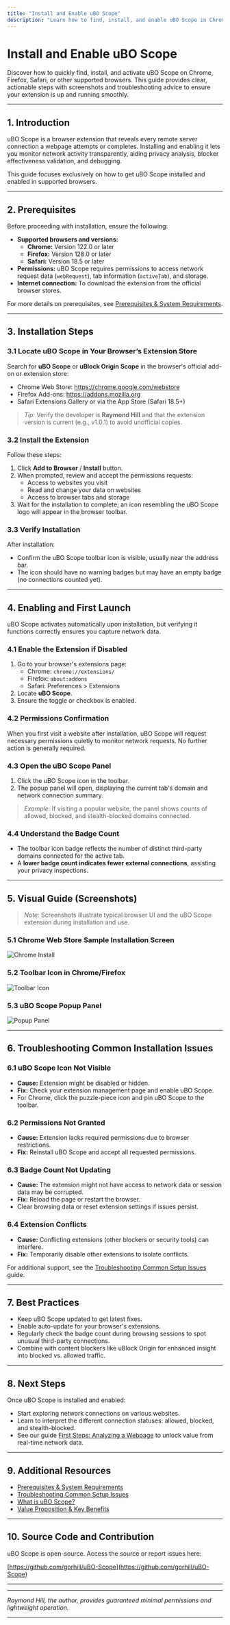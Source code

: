 ```yaml
---
title: "Install and Enable uBO Scope"
description: "Learn how to find, install, and enable uBO Scope in Chrome, Firefox, or other supported browsers, with screenshots and troubleshooting for common installation problems."
---
```


# Install and Enable uBO Scope

Discover how to quickly find, install, and activate uBO Scope on Chrome, Firefox, Safari, or other supported browsers. This guide provides clear, actionable steps with screenshots and troubleshooting advice to ensure your extension is up and running smoothly.

---

## 1. Introduction

uBO Scope is a browser extension that reveals every remote server connection a webpage attempts or completes. Installing and enabling it lets you monitor network activity transparently, aiding privacy analysis, blocker effectiveness validation, and debugging.

This guide focuses exclusively on how to get uBO Scope installed and enabled in supported browsers.

---

## 2. Prerequisites

Before proceeding with installation, ensure the following:

- **Supported browsers and versions:**
  - **Chrome:** Version 122.0 or later
  - **Firefox:** Version 128.0 or later
  - **Safari:** Version 18.5 or later
- **Permissions:** uBO Scope requires permissions to access network request data (`webRequest`), tab information (`activeTab`), and storage.
- **Internet connection:** To download the extension from the official browser stores.

For more details on prerequisites, see [Prerequisites & System Requirements](/getting-started/setup-installation/prerequisites-system-requirements).

---

## 3. Installation Steps

### 3.1 Locate uBO Scope in Your Browser’s Extension Store

Search for **uBO Scope** or **uBlock Origin Scope** in the browser's official add-on or extension store:

- Chrome Web Store: https://chrome.google.com/webstore
- Firefox Add-ons: https://addons.mozilla.org
- Safari Extensions Gallery or via the App Store (Safari 18.5+)

> _Tip:_ Verify the developer is **Raymond Hill** and that the extension version is current (e.g., v1.0.1) to avoid unofficial copies.

### 3.2 Install the Extension

Follow these steps:

1. Click **Add to Browser** / **Install** button.
2. When prompted, review and accept the permissions requests:
   - Access to websites you visit
   - Read and change your data on websites
   - Access to browser tabs and storage
3. Wait for the installation to complete; an icon resembling the uBO Scope logo will appear in the browser toolbar.

### 3.3 Verify Installation

After installation:

- Confirm the uBO Scope toolbar icon is visible, usually near the address bar.
- The icon should have no warning badges but may have an empty badge (no connections counted yet).

---

## 4. Enabling and First Launch

uBO Scope activates automatically upon installation, but verifying it functions correctly ensures you capture network data.

### 4.1 Enable the Extension if Disabled

1. Go to your browser's extensions page:
   - Chrome: `chrome://extensions/`
   - Firefox: `about:addons`
   - Safari: Preferences > Extensions
2. Locate **uBO Scope**.
3. Ensure the toggle or checkbox is enabled.

### 4.2 Permissions Confirmation

When you first visit a website after installation, uBO Scope will request necessary permissions quietly to monitor network requests. No further action is generally required.

### 4.3 Open the uBO Scope Panel

1. Click the uBO Scope icon in the toolbar.
2. The popup panel will open, displaying the current tab's domain and network connection summary.

> _Example_: If visiting a popular website, the panel shows counts of allowed, blocked, and stealth-blocked domains connected.

### 4.4 Understand the Badge Count

- The toolbar icon badge reflects the number of distinct third-party domains connected for the active tab.
- A **lower badge count indicates fewer external connections**, assisting your privacy inspections.

---

## 5. Visual Guide (Screenshots)

> _Note:_ Screenshots illustrate typical browser UI and the uBO Scope extension during installation and use.

### 5.1 Chrome Web Store Sample Installation Screen

![Chrome Install](https://user-images.githubusercontent.com/placeholder/chrome-install.png)

### 5.2 Toolbar Icon in Chrome/Firefox

![Toolbar Icon](https://user-images.githubusercontent.com/placeholder/toolbar-icon.png)

### 5.3 uBO Scope Popup Panel

![Popup Panel](https://user-images.githubusercontent.com/placeholder/popup-panel.png)

---

## 6. Troubleshooting Common Installation Issues

### 6.1 uBO Scope Icon Not Visible

- **Cause:** Extension might be disabled or hidden.
- **Fix:** Check your extension management page and enable uBO Scope.
- For Chrome, click the puzzle-piece icon and pin uBO Scope to the toolbar.

### 6.2 Permissions Not Granted

- **Cause:** Extension lacks required permissions due to browser restrictions.
- **Fix:** Reinstall uBO Scope and accept all requested permissions.

### 6.3 Badge Count Not Updating

- **Cause:** The extension might not have access to network data or session data may be corrupted.
- **Fix:** Reload the page or restart the browser.
- Clear browsing data or reset extension settings if issues persist.

### 6.4 Extension Conflicts

- **Cause:** Conflicting extensions (other blockers or security tools) can interfere.
- **Fix:** Temporarily disable other extensions to isolate conflicts.

For additional support, see the [Troubleshooting Common Setup Issues](/getting-started/getting-to-first-results/troubleshooting-common-setup-issues) guide.

---

## 7. Best Practices

- Keep uBO Scope updated to get latest fixes.
- Enable auto-update for your browser's extensions.
- Regularly check the badge count during browsing sessions to spot unusual third-party connections.
- Combine with content blockers like uBlock Origin for enhanced insight into blocked vs. allowed traffic.

---

## 8. Next Steps

Once uBO Scope is installed and enabled:

- Start exploring network connections on various websites.
- Learn to interpret the different connection statuses: allowed, blocked, and stealth-blocked.
- See our guide [First Steps: Analyzing a Webpage](/guides/getting-started/first-steps) to unlock value from real-time network data.

---

## 9. Additional Resources

- [Prerequisites & System Requirements](/getting-started/setup-installation/prerequisites-system-requirements)
- [Troubleshooting Common Setup Issues](/getting-started/getting-to-first-results/troubleshooting-common-setup-issues)
- [What is uBO Scope?](/overview/introduction-and-value/what-is-ubo-scope)
- [Value Proposition & Key Benefits](/overview/introduction-and-value/value-proposition-and-key-benefits)

---

## 10. Source Code and Contribution

uBO Scope is open-source. Access the source or report issues here:

[https://github.com/gorhill/uBO-Scope](https://github.com/gorhill/uBO-Scope)

---

___

_Raymond Hill, the author, provides guaranteed minimal permissions and lightweight operation._

---